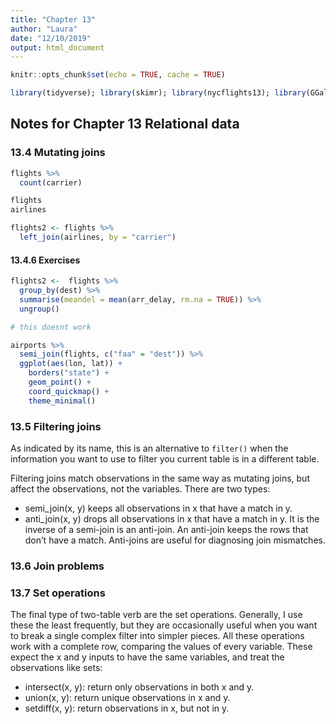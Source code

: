 ```yaml
---
title: "Chapter 13"
author: "Laura"
date: "12/10/2019"
output: html_document
---
```


```r
knitr::opts_chunk$set(echo = TRUE, cache = TRUE)

library(tidyverse); library(skimr); library(nycflights13); library(GGally); library(ggstance); library(lvplot); library(hexbin); library(modelr); library(magrittr); library(maps)

```

## Notes for Chapter 13 Relational data

### 13.4 Mutating joins

```r
flights %>% 
  count(carrier)

flights
airlines

flights2 <- flights %>% 
  left_join(airlines, by = "carrier")
```

#### 13.4.6 Exercises

```r

flights2 <-  flights %>%
  group_by(dest) %>% 
  summarise(meandel = mean(arr_delay, rm.na = TRUE)) %>% 
  ungroup() 

# this doesnt work

airports %>% 
  semi_join(flights, c("faa" = "dest")) %>%
  ggplot(aes(lon, lat)) +
    borders("state") +
    geom_point() +
    coord_quickmap() +
    theme_minimal() 

```
### 13.5 Filtering joins

As indicated by its name, this is an alternative to `filter()` when the information you want to use to filter you current table is in a different table.

Filtering joins match observations in the same way as mutating joins, but affect the observations, not the variables. There are two types:

* semi_join(x, y) keeps all observations in x that have a match in y.
* anti_join(x, y) drops all observations in x that have a match in y. It is the inverse of a semi-join is an anti-join. An anti-join keeps the rows that don’t have a match. Anti-joins are useful for diagnosing join mismatches.

### 13.6 Join problems

### 13.7 Set operations

The final type of two-table verb are the set operations. Generally, I use these the least frequently, but they are occasionally useful when you want to break a single complex filter into simpler pieces. All these operations work with a complete row, comparing the values of every variable. These expect the x and y inputs to have the same variables, and treat the observations like sets:

* intersect(x, y): return only observations in both x and y.
* union(x, y): return unique observations in x and y.
* setdiff(x, y): return observations in x, but not in y.


